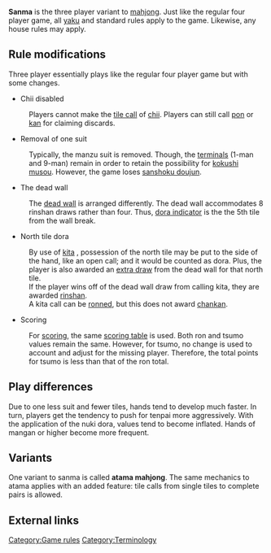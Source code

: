 '''Sanma''' {{kana|三麻}} is the three player variant to [[Japanese mahjong|mahjong]].  Just like the regular four player game, all [[yaku]] and standard rules apply to the game.  Likewise, any house rules may apply.

== Rule modifications ==
Three player essentially plays like the regular four player game but with some changes.

* Chii disabled
: Players cannot make the [[Naki|tile call]] of [[chii]].  Players can still call [[pon]] or [[kan]] for claiming discards.
* Removal of one suit
: Typically, the manzu suit is removed.  Though, the [[terminals]] (1-man and 9-man) remain in order to retain the possibility for [[kokushi musou]].  However, the game loses [[sanshoku doujun]].
* The dead wall
: The [[dead wall]] is arranged differently.  The dead wall accommodates 8 rinshan draws rather than four.  Thus, [[Dora|dora indicator]] is the the 5th tile from the wall break.
* North tile dora
: By use of [[kita]] {{kana|キタ}}, possession of the north tile may be put to the side of the hand, like an open call; and it would be counted as dora.  Plus, the player is also awarded an [[rinshanpai|extra draw]] from the dead wall for that north tile.
: If the player wins off of the dead wall draw from calling kita, they are awarded [[rinshan]].
: A kita call can be [[ron|ronned]], but this does not award [[chankan]].
* Scoring
: For [[scoring]], the same [[scoring table]] is used.  Both ron and tsumo values remain the same.  However, for tsumo, no change is used to account and adjust for the missing player.  Therefore, the total points for tsumo is less than that of the ron total.

== Play differences ==
Due to one less suit and fewer tiles, hands tend to develop much faster.  In turn, players get the tendency to push for tenpai more aggressively.  With the application of the nuki dora, values tend to become inflated.  Hands of mangan or higher become more frequent.

== Variants ==
{{Main|Atama mahjong}}

One variant to sanma is called '''atama mahjong'''. The same mechanics to atama applies with an added feature: tile calls from single tiles to complete pairs is allowed.

== External links ==
{{jpwiki|三人麻雀}}

[[Category:Game rules]]
[[Category:Terminology]]